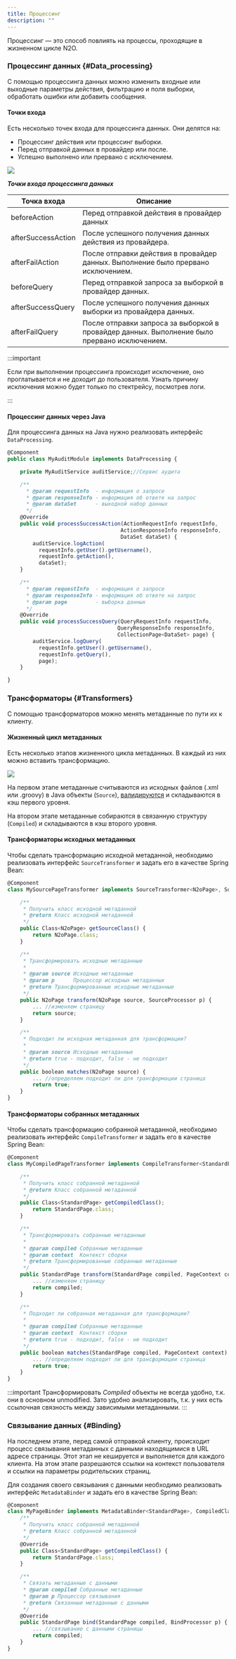 ```yaml
---
title: Процессинг
description: ""
---
```


Процессинг — это способ повлиять на процессы, проходящие в жизненном цикле N2O.

### Процессинг данных {#Data_processing}

С помощью процессинга данных можно изменить входные или выходные параметры действия,
фильтрацию и поля выборки, обработать ошибки или добавить сообщения.

#### Точки входа

Есть несколько точек входа для процессинга данных.
Они делятся на:

- Процессинг действия или процессинг выборки.
- Перед отправкой данных в провайдер или после.
- Успешно выполнено или прервано с исключением.

![](./images/processing-fa5c9.png)

__*Точки входа процессинга данных*__

|Точка входа       |Описание                                                                                    |
|------------------|--------------------------------------------------------------------------------------------|
|beforeAction      |Перед отправкой действия в провайдер данных                                                 |
|afterSuccessAction|После успешного получения данных действия из провайдера.                                    |
|afterFailAction   |После отправки действия в провайдер данных. Выполнение было прервано исключением.           |
|beforeQuery       |Перед отправкой запроса за выборкой в провайдер данных.                                     |
|afterSuccessQuery |После успешного получения данных выборки из провайдера данных.                              |
|afterFailQuery    |После отправки запроса за выборкой в провайдер данных. Выполнение было прервано исключением.|

:::important

Если при выполнении процессинга происходит исключение, оно проглатывается и не доходит до пользователя.
Узнать причину исключения можно будет только по стектрейсу, посмотрев логи.

:::

#### Процессинг данных через Java

Для процессинга данных на Java нужно реализовать интерфейс `DataProcessing`.

````js title="Аудит действия и выборки на Java"
@Component
public class MyAuditModule implements DataProcessing {

    private MyAuditService auditService;//Сервис аудита

    /**
      * @param requestInfo  - информация о запросе
      * @param responseInfo - информация об ответе на запрос
      * @param dataSet      - выходной набор данных
      */
    @Override
    public void processSuccessAction(ActionRequestInfo requestInfo,
                                    ActionResponseInfo responseInfo,
                                    DataSet dataSet) {
        auditService.logAction(
          requestInfo.getUser().getUsername(),
          requestInfo.getAction(),
          dataSet);
    }

    /**
      * @param requestInfo  - информация о запросе
      * @param responseInfo - информация об ответе на запрос
      * @param page         - выборка данных
      */
    @Override
    public void processSuccessQuery(QueryRequestInfo requestInfo,
                                   QueryResponseInfo responseInfo,
                                   CollectionPage<DataSet> page) {
        auditService.logQuery(
          requestInfo.getUser().getUsername(),
          requestInfo.getQuery(),
          page);
    }

}
````

### Трансформаторы {#Transformers}

С помощью трансформаторов можно менять метаданные по пути их к клиенту.

#### Жизненный цикл метаданных

Есть несколько этапов жизненного цикла метаданных.
В каждый из них можно вставить трансформацию.

![](./images/processing-94c18.png)

На первом этапе метаданные считываются из исходных файлов (.xml или .groovy) в Java объекты (`Source`),
[валидируются](../manual/configs#Validating_configurations) и складываются в кэш первого уровня.

На втором этапе метаданные собираются в связанную структуру (`Compiled`) и складываются в кэш второго уровня.

#### Трансформаторы исходных метаданных

Чтобы сделать трансформацию исходной метаданной, необходимо реализовать интерфейс `SourceTransformer`
и задать его в качестве Spring Bean:

```js title="Трансформация исходной страницы"
@Component
class MySourcePageTransformer implements SourceTransformer<N2oPage>, SourceClassAware {

    /**
     * Получить класс исходной метаданной
     * @return Класс исходной метаданной
     */
    public Class<N2oPage> getSourceClass() {
        return N2oPage.class;
    }

    /**
     * Трансформировать исходные метаданные
     *
     * @param source Исходные метаданные
     * @param p      Процессор исходных метаданных
     * @return Трансформированные исходные метаданные
     */
    public N2oPage transform(N2oPage source, SourceProcessor p) {
        ... //изменяем страницу
        return source;
    }

    /**
     * Подходит ли исходная метаданная для трансформации?
     *
     * @param source Исходные метаданные
     * @return true - подходит, false - не подходит
     */
    public boolean matches(N2oPage source) {
        ... //определяем подходит ли для трансформации страница
        return true;
    }
}
```

#### Трансформаторы собранных метаданных

Чтобы сделать трансформацию собранной метаданной, необходимо реализовать интерфейс `CompileTransformer`
и задать его в качестве Spring Bean:

```js title="Трансформация собранной страницы"
@Component
class MyCompiledPageTransformer implements CompileTransformer<StandardPage, PageContext>, CompiledClassAware {

    /**
     * Получить класс собранной метаданной
     * @return Класс собранной метаданной
     */
    public Class<StandardPage> getCompiledClass();
        return StandardPage.class;
    }

    /**
     * Трансформировать собранные метаданные
     *
     * @param compiled Собранные метаданные
     * @param context  Контекст сборки
     * @return Трансформированные собранные метаданные
     */
    public StandardPage transform(StandardPage compiled, PageContext context, CompileProcessor p);
        ... //изменяем страницу
        return compiled;
    }

    /**
     * Подходит ли собранная метаданная для трансформации?
     *
     * @param compiled Собранные метаданные
     * @param context  Контекст сборки
     * @return true - подходит, false - не подходит
     */
    public boolean matches(StandardPage compiled, PageContext context) {
        ... //определяем подходит ли для трансформации страница
        return true;
    }
}
```
:::important
Трансформировать *Compiled* объекты не всегда удобно, т.к. они в основном unmodified.
Зато удобно анализировать, т.к. у них есть ссылочная связность между зависимыми метаданными.
:::

### Связывание данных {#Binding}

На последнем этапе, перед самой отправкой клиенту, происходит процесс связывания метаданных с данными
находящимися в URL адресе страницы. Этот этап не кешируется и выполняется для каждого клиента.
На этом этапе разрешаются ссылки на контекст пользователя и ссылки на параметры родительских страниц.

Для создания своего связывания с данными необходимо реализовать интерфейс `MetadataBinder`
и задать его в качестве Spring Bean:

```js title="Связывание с данными страницы"
@Component
class MyPageBinder implements MetadataBinder<StandardPage>, CompiledClassAware {
    /**
     * Получить класс собранной метаданной
     * @return Класс собранной метаданной
     */
    @Override
    public Class<StandardPage> getCompiledClass() {
        return StandardPage.class;
    }

    /**
     * Связать метаданные с данными
     * @param compiled Собранные метаданные
     * @param p Процессор связывания
     * @return Связанные метаданные с данными
     */
    @Override
    public StandardPage bind(StandardPage compiled, BindProcessor p) {
        ... //связывание с данными страницы
        return compiled;
    }
}

````
